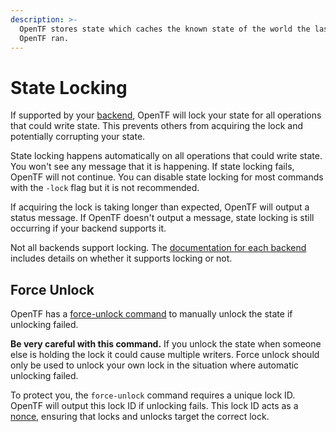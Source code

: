 ```yaml
---
description: >-
  OpenTF stores state which caches the known state of the world the last time
  OpenTF ran.
---
```


# State Locking

If supported by your [backend](/docs/language/settings/backends/configuration), OpenTF will lock your
state for all operations that could write state. This prevents
others from acquiring the lock and potentially corrupting your state.

State locking happens automatically on all operations that could write
state. You won't see any message that it is happening. If state locking fails,
OpenTF will not continue. You can disable state locking for most commands
with the `-lock` flag but it is not recommended.

If acquiring the lock is taking longer than expected, OpenTF will output
a status message. If OpenTF doesn't output a message, state locking is
still occurring if your backend supports it.

Not all backends support locking. The
[documentation for each backend](/docs/language/settings/backends/configuration)
includes details on whether it supports locking or not.

## Force Unlock

OpenTF has a [force-unlock command](/docs/cli/commands/force-unlock)
to manually unlock the state if unlocking failed.

**Be very careful with this command.** If you unlock the state when someone
else is holding the lock it could cause multiple writers. Force unlock should
only be used to unlock your own lock in the situation where automatic
unlocking failed.

To protect you, the `force-unlock` command requires a unique lock ID. OpenTF
will output this lock ID if unlocking fails. This lock ID acts as a
[nonce](https://en.wikipedia.org/wiki/Cryptographic_nonce), ensuring
that locks and unlocks target the correct lock.
